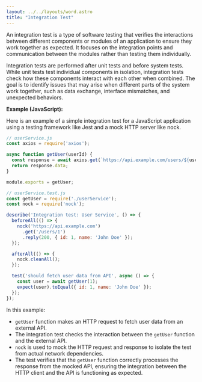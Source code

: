 ```yaml
---
layout: ../../layouts/word.astro
title: "Integration Test"
---
```

An integration test is a type of software testing that verifies the interactions between different components or modules of an application to ensure they work together as expected. It focuses on the integration points and communication between the modules rather than testing them individually.

Integration tests are performed after unit tests and before system tests. While unit tests test individual components in isolation, integration tests check how these components interact with each other when combined. The goal is to identify issues that may arise when different parts of the system work together, such as data exchange, interface mismatches, and unexpected behaviors.

**Example (JavaScript):**

Here is an example of a simple integration test for a JavaScript application using a testing framework like Jest and a mock HTTP server like nock.

```javascript
// userService.js
const axios = require('axios');

async function getUser(userId) {
  const response = await axios.get(`https://api.example.com/users/${userId}`);
  return response.data;
}

module.exports = getUser;

// userService.test.js
const getUser = require('./userService');
const nock = require('nock');

describe('Integration test: User Service', () => {
  beforeAll(() => {
    nock('https://api.example.com')
      .get('/users/1')
      .reply(200, { id: 1, name: 'John Doe' });
  });

  afterAll(() => {
    nock.cleanAll();
  });

  test('should fetch user data from API', async () => {
    const user = await getUser(1);
    expect(user).toEqual({ id: 1, name: 'John Doe' });
  });
});
```

In this example:
- `getUser` function makes an HTTP request to fetch user data from an external API.
- The integration test checks the interaction between the `getUser` function and the external API.
- `nock` is used to mock the HTTP request and response to isolate the test from actual network dependencies.
- The test verifies that the `getUser` function correctly processes the response from the mocked API, ensuring the integration between the HTTP client and the API is functioning as expected.